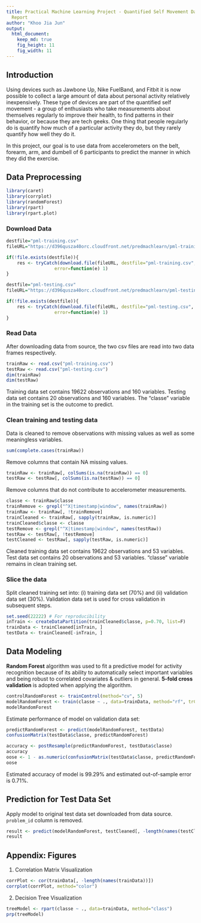 ```yaml
---
title: Practical Machine Learning Project - Quantified Self Movement Data Analysis
  Report
author: "Khoo Jia Jun"
output:
  html_document:
    keep_md: true
    fig_height: 11
    fig_width: 11
---
```


## Introduction  
Using devices such as Jawbone Up, Nike FuelBand, and Fitbit it is now possible to collect a large amount of data about personal activity relatively inexpensively. These type of devices are part of the quantified self movement - a group of enthusiasts who take measurements about themselves regularly to improve their health, to find patterns in their behavior, or because they are tech geeks. One thing that people regularly do is quantify how much of a particular activity they do, but they rarely quantify how well they do it. 

In this project, our goal is to use data from accelerometers on the belt, forearm, arm, and dumbell of 6 participants to predict the manner in which they did the exercise.  

## Data Preprocessing  
```r
library(caret)
library(corrplot)
library(randomForest)
library(rpart)
library(rpart.plot)
```
### Download Data
```r

destfile="pml-training.csv"
fileURL="https://d396qusza40orc.cloudfront.net/predmachlearn/pml-training.csv"

if(!file.exists(destfile)){
    res <- tryCatch(download.file(fileURL, destfile="pml-training.csv", method="auto"), 
                  error=function(e) 1)
}

destfile="pml-testing.csv"
fileURL="https://d396qusza40orc.cloudfront.net/predmachlearn/pml-testing.csv"

if(!file.exists(destfile)){
    res <- tryCatch(download.file(fileURL, destfile="pml-testing.csv", method="auto"), 
                  error=function(e) 1)
}

```  
### Read Data
After downloading data from source, the two csv files are read into two data frames respectively.
```r
trainRaw <- read.csv("pml-training.csv")
testRaw <- read.csv("pml-testing.csv")
dim(trainRaw)
dim(testRaw)
```
Training data set contains 19622 observations and 160 variables. Testing data set contains 20 observations and 160 variables. The "classe" variable in the training set is the outcome to predict. 

### Clean training and testing data
Data is cleaned to remove observations with missing values as well as some meaningless variables.
```r
sum(complete.cases(trainRaw))
```
Remove columns that contain NA missing values.
```r
trainRaw <- trainRaw[, colSums(is.na(trainRaw)) == 0] 
testRaw <- testRaw[, colSums(is.na(testRaw)) == 0] 
```  
Remove columns that do not contribute to accelerometer measurements.
```r
classe <- trainRaw$classe
trainRemove <- grepl("^X|timestamp|window", names(trainRaw))
trainRaw <- trainRaw[, !trainRemove]
trainCleaned <- trainRaw[, sapply(trainRaw, is.numeric)]
trainCleaned$classe <- classe
testRemove <- grepl("^X|timestamp|window", names(testRaw))
testRaw <- testRaw[, !testRemove]
testCleaned <- testRaw[, sapply(testRaw, is.numeric)]
```
Cleaned training data set contains 19622 observations and 53 variables. Test data set contains 20 observations and 53 variables. "classe" variable remains in clean training set.

### Slice the data
Split cleaned training set into: (i) training data set (70%) and (ii) validation data set (30%). Validation data set is used for cross validation in subsequent steps.  
```r
set.seed(22222) # For reproducibility
inTrain <- createDataPartition(trainCleaned$classe, p=0.70, list=F)
trainData <- trainCleaned[inTrain, ]
testData <- trainCleaned[-inTrain, ]
```

## Data Modeling
**Random Forest** algorithm was used to fit a predictive model for activity recognition because of its ability to automatically select important variables and being robust to correlated covariates & outliers in general. **5-fold cross validation** is adopted when applying the algorithm.  
```r
controlRandomForest <- trainControl(method="cv", 5)
modelRandomForest <- train(classe ~ ., data=trainData, method="rf", trControl=controlRandomForest, ntree=250)
modelRandomForest
```
Estimate performance of model on validation data set:  
```r
predictRandomForest <- predict(modelRandomForest, testData)
confusionMatrix(testData$classe, predictRandomForest)
```
```r
accuracy <- postResample(predictRandomForest, testData$classe)
accuracy
oose <- 1 - as.numeric(confusionMatrix(testData$classe, predictRandomForest)$overall[1])
oose
```
Estimated accuracy of model is 99.29% and estimated out-of-sample error is 0.71%.

## Prediction for Test Data Set
Apply model to original test data set downloaded from data source. 
`problem_id` column is removed.  
```r
result <- predict(modelRandomForest, testCleaned[, -length(names(testCleaned))])
result
```  

## Appendix: Figures

1. Correlation Matrix Visualization
```r
corrPlot <- cor(trainData[, -length(names(trainData))])
corrplot(corrPlot, method="color")
```
2. Decision Tree Visualization
```r
treeModel <- rpart(classe ~ ., data=trainData, method="class")
prp(treeModel)
```
